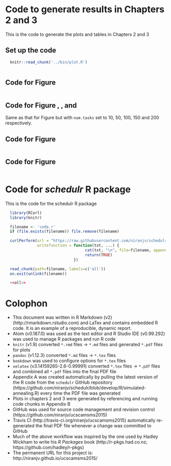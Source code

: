 
# Code to generate results in Chapters 2 and 3

This is the code to generate the plots and tables in Chapters 2 and 3


## Set up the code

```r
  knitr::read_chunk('../bin/plot.R')
```

```r
```

## Code for Figure \ref{fig:bootstrap-95pct-ub-1processor-1task}
``` r
```

## Code for Figure \ref{fig:bootstrap-95pct-ub-1processor-10tasks}, \ref{fig:bootstrap-95pct-ub-1processor-50tasks},  \ref{fig:bootstrap-95pct-ub-1processor-100tasks} \ref{fig:bootstrap-95pct-ub-1processor-150tasks} and \ref{fig:bootstrap-95pct-ub-1processor-200tasks}
Same as that for Figure \ref{fig:bootstrap-95pct-ub-1processor-1task} but with
`num.tasks` set to 10, 50, 100, 150 and 200 respectively.

## Code for Figure \ref{fig:sched-1task-1inst}

``` r
```

## Code for Figure \ref{fig:sched-3task-2inst}

``` r
```

# Code for *schedulr* R package

This is the code for the schedulr R package

```r

  library(RCurl)
  library(knitr)

  filename <- 'code.r'
  if (file.exists(filename)) file.remove(filename)

  curlPerform(url = "https://raw.githubusercontent.com/niranjv/schedulr/develop/R/simulated-annealing.R",
              writefunction = function(txt, ...) {
                                   cat(txt, "\n", file=filename, append=T)
                                   return(TRUE)
                              })

  read_chunk(path=filename, labels=c('all'))
  on.exit(unlink(filename))
```

```r
  <<all>>
```

# Colophon

* This document was written in R Markdown (v2) (http://rmarkdown.rstudio.com)
and LaTex and contains embedded R code. It is an example of a reproducible,
dynamic report.
* Atom (v0.187.0) was used as the text editor and R Studio IDE (v0.99.292) was
used to manage R packages and run R code
* `knitr` (v1.9) converted `*.rmd` files -> `*.md` files and generated `*.pdf`
files for plots
* `pandoc` (v1.12.3) converted `*.md` files -> `*.tex` files
* `bookdown` was used to configure options for `*.tex` files
* `xelatex` (v3.14159265-2.6-0.99991) converted `*.tex` files -> `*.pdf` files
and combined all `*.pdf` files into the final PDF file
* Appendix A was created automatically by pulling the latest version of
the R code from the `schedulr` GitHub repository
(https://github.com/niranjv/schedulr/blob/develop/R/simulated-annealing.R) every
time the PDF file was generated
* Plots in chapters 2 and 3 were generated by referencing and running code
chunks in Appendix B
* GitHub was used for source code management and revision control
(https://github.com/niranjv/ucscamsms2015)
* Travis CI (http://travis-ci.org/niranjv/ucscamsms2015) automatically
re-generated the final PDF file whenever a change was committed to GitHub
* Much of the above workflow was inspired by the one used by Hadley Wickham to
write his *R Packages* book (http://r-pkgs.had.co.nz;
  https://github.com/hadley/r-pkgs)
* The permanent URL for this project is: http://niranjv.github.io/ucscamsms2015/
